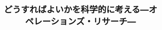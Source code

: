 ﻿---
title: "どうすればよいかを科学的に考える―オペレーションズ・リサーチ―"
category: "工学院"
vol: "4"
interviewee: "森 雅夫 "
url: ""
tags: []
pdf: "4-4.pdf"
career: ""
preface: "オペレーションズ・リサーチの適用される問題は幅広い。その手法にはトラックの輸送問題などの費用最小問題といった線形計画法の問題、そして切符売り場などでの行列の問題といった待ち行列の問題がある。このような手法を用いて経営戦略にかぎらず、日常生活でいかに意思決定を行うかということを考えるのが、オペレーションズ・リサーチと言えよう。森では森助教授、水野助手を中心に活発な研究が行われている。"
---
